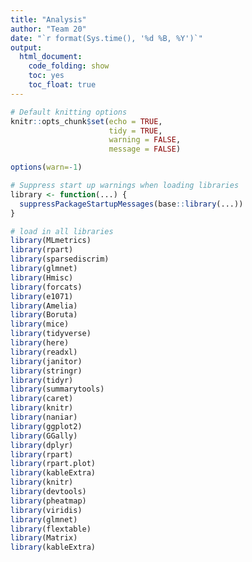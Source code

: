 ```yaml
---
title: "Analysis"
author: "Team 20"
date: "`r format(Sys.time(), '%d %B, %Y')`"
output:
  html_document:
    code_folding: show
    toc: yes
    toc_float: true
---
```


```r
# Default knitting options
knitr::opts_chunk$set(echo = TRUE,
                      tidy = TRUE, 
                      warning = FALSE, 
                      message = FALSE) 

options(warn=-1) 

# Suppress start up warnings when loading libraries
library <- function(...) {
  suppressPackageStartupMessages(base::library(...))
}
```

```r
# load in all libraries
library(MLmetrics)
library(rpart)
library(sparsediscrim)
library(glmnet)
library(Hmisc)
library(forcats)
library(e1071)
library(Amelia)
library(Boruta)
library(mice)
library(tidyverse)
library(here)
library(readxl)
library(janitor)
library(stringr)
library(tidyr)
library(summarytools)
library(caret)
library(knitr)
library(naniar)
library(ggplot2)
library(GGally)
library(dplyr)
library(rpart)
library(rpart.plot)
library(kableExtra)
library(knitr)
library(devtools)
library(pheatmap)
library(viridis)
library(glmnet)
library(flextable)
library(Matrix)
library(kableExtra)
```





